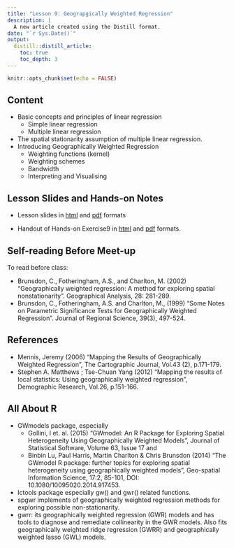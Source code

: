 ```yaml
---
title: "Lesson 9: Geograpgically Weighted Regression"
description: |
  A new article created using the Distill format.
date: "`r Sys.Date()`"
output:
  distill::distill_article:
    toc: true
    toc_depth: 3
---
```


```r
knitr::opts_chunk$set(echo = FALSE)
```

## Content
- Basic concepts and principles of linear regression
    - Simple linear regression
    - Multiple linear regression
- The spatial stationarity assumption of multiple linear regression.
- Introducing Geographically Weighted Regression
    - Weighting functions (kernel)
    - Weighting schemes
    - Bandwidth
    - Interpreting and Visualising 

## Lesson Slides and Hands-on Notes 

- Lesson slides in [html](../lesson/lesson09/lesson09-gwr.html) and [pdf](../lesson/lesson09/lesson09-gwr.pdf) formats

- Handout of Hands-on Exercise9 in [html](../Hands-on_Ex/Hands-on_Ex09/Hands-on_Ex09-gwr.html) and [pdf](../Hands-on_Ex/Hands-on_Ex09/Hands-on_Ex09-gwr.pdf) formats.


## Self-reading Before Meet-up

To read before class:

- Brunsdon, C., Fotheringham, A.S., and Charlton, M. (2002) “Geographically weighted regression: A method for exploring spatial nonstationarity”. Geographical Analysis, 28: 281-289.
- Brunsdon, C., Fotheringham, A.S. and  Charlton, M., (1999) “Some Notes on Parametric Significance Tests for Geographically Weighted Regression”. Journal of Regional Science, 39(3), 497-524.

## References
- Mennis, Jeremy (2006) "Mapping the Results of Geographically Weighted Regression", The Cartographic Journal, Vol.43 (2), p.171-179.
- Stephen A. Matthews ; Tse-Chuan Yang (2012) "Mapping the results of local statistics: Using geographically weighted regression", Demographic Research, Vol.26, p.151-166.

## All About R
- GWmodels package, especially 
    - Gollini, I et. al. (2015) “GWmodel: An R Package for Exploring Spatial Heterogeneity Using Geographically Weighted Models”, Journal of Statistical Software, Volume 63, Issue 17 and 
    - Binbin Lu, Paul Harris, Martin Charlton & Chris Brunsdon (2014) “The GWmodel R package: further topics for exploring spatial heterogeneity using geographically weighted models”, Geo-spatial Information Science, 17:2, 85-101, DOI: 10.1080/10095020.2014.917453.
- lctools package especially gw() and gwr() related functions.
- spgwr implements of geographically weighted regression methods for exploring possible non-stationarity.
- gwrr: its geographically weighted regression (GWR) models and has tools to diagnose and remediate collinearity in the GWR models. Also fits geographically weighted ridge regression (GWRR) and geographically weighted lasso (GWL) models.  





